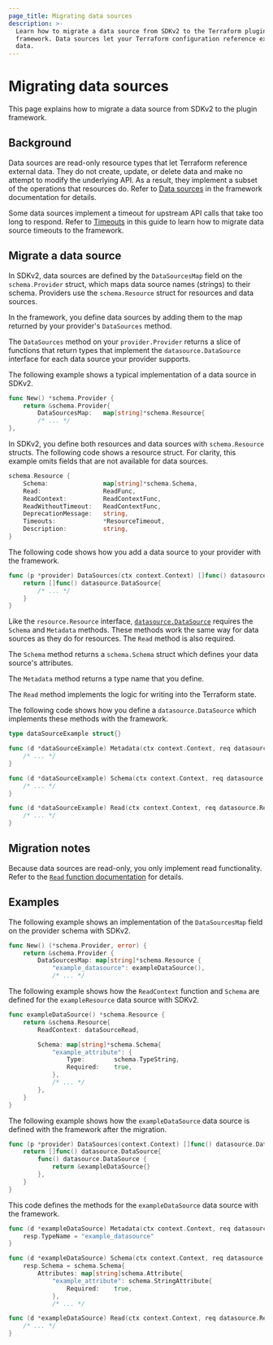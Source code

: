 ```yaml
---
page_title: Migrating data sources
description: >-
  Learn how to migrate a data source from SDKv2 to the Terraform plugin
  framework. Data sources let your Terraform configuration reference external
  data.
---
```


# Migrating data sources

This page explains how to migrate a data source from SDKv2 to the plugin
framework.

## Background

Data sources are read-only resource types that let Terraform reference external data. They do not create, update, or delete data and make no attempt to modify the underlying API.  As a result, they implement a subset of the operations that resources do. Refer to [Data
sources](/terraform/plugin/framework/data-sources) in the framework
documentation for details.

Some data sources implement a timeout for upstream API calls that take too long to respond. Refer to [Timeouts](/terraform/plugin/framework/migrating/data-sources/timeouts)
in this guide to learn how to migrate data source timeouts to the framework.

## Migrate a data source

In SDKv2, data sources are defined by the `DataSourcesMap` field on the
`schema.Provider` struct, which maps data source names (strings) to their
schema. Providers use the `schema.Resource` struct for resources and data
sources.

In the framework, you define data sources by adding them to the map returned by
your provider's `DataSources` method.

The `DataSources` method on your `provider.Provider` returns a slice of
functions that return types that implement the `datasource.DataSource` interface
for each data source your provider supports.

The following example shows a typical implementation of a data source in SDKv2.

<CodeBlockConfig filename="SDKv2">

```go
func New() *schema.Provider {
    return &schema.Provider{
        DataSourcesMap:   map[string]*schema.Resource{
        /* ... */
},
```

</CodeBlockConfig>

In SDKv2, you define both resources and data sources with `schema.Resource`
structs. The following code shows a resource struct. For clarity, this example
omits fields that are not available for data sources.

<CodeBlockConfig filename="SDKv2">

```go
schema.Resource {
    Schema:               map[string]*schema.Schema,
    Read:                 ReadFunc,
    ReadContext:          ReadContextFunc,
    ReadWithoutTimeout:   ReadContextFunc,
    DeprecationMessage:   string,
    Timeouts:             *ResourceTimeout,
    Description:          string,
}
```

</CodeBlockConfig>

The following code shows how you add a data source to your provider with the
framework.

<CodeBlockConfig filename="Framework">

```go
func (p *provider) DataSources(ctx context.Context) []func() datasource.DataSource {
    return []func() datasource.DataSource{
		/* ... */
    }
}
```

</CodeBlockConfig>

Like the `resource.Resource` interface,
[`datasource.DataSource`](https://pkg.go.dev/github.com/hashicorp/terraform-plugin-framework/datasource#DataSource)
requires the `Schema` and `Metadata` methods. These methods work the same way
for data sources as they do for resources. The `Read` method is also required.

The `Schema` method returns a `schema.Schema` struct which defines your data
source's attributes.

The `Metadata` method returns a type name that you define.

The `Read` method implements the logic for writing into the Terraform state.

The following code shows how you define a `datasource.DataSource` which
implements these methods with the framework.

<CodeBlockConfig filename="Framework">

```go
type dataSourceExample struct{}

func (d *dataSourceExample) Metadata(ctx context.Context, req datasource.MetadataRequest, resp *datasource.MetadataResponse) {
    /* ... */
}

func (d *dataSourceExample) Schema(ctx context.Context, req datasource.SchemaRequest, resp *datasource.SchemaResponse) {
    /* ... */
}

func (d *dataSourceExample) Read(ctx context.Context, req datasource.ReadRequest, resp *datasource.ReadResponse) {
    /* ... */
}
```

</CodeBlockConfig>

## Migration notes


Because data sources are read-only, you only implement read functionality. Refer to the [`Read` function documentation](/terraform/plugin/framework/resources#read) for details.

## Examples

The following example shows an implementation of the `DataSourcesMap` field on
the provider schema with SDKv2.

<CodeBlockConfig filename="SDKv2">

```go
func New() (*schema.Provider, error) {
    return &schema.Provider {
        DataSourcesMap: map[string]*schema.Resource {
            "example_datasource": exampleDataSource(),
            /* ... */
```

</CodeBlockConfig>

The following example shows how the `ReadContext` function and `Schema` are defined for
the `exampleResource` data source with SDKv2.

<CodeBlockConfig filename="SDKv2">

```go
func exampleDataSource() *schema.Resource {
    return &schema.Resource{
        ReadContext: dataSourceRead,

        Schema: map[string]*schema.Schema{
            "example_attribute": {
                Type:        schema.TypeString,
                Required:    true,
            },
            /* ... */
        },
    }
}
```

</CodeBlockConfig>

The following example shows how the `exampleDataSource` data source is defined
with the framework after the migration.

<CodeBlockConfig filename="Framework">

```go
func (p *provider) DataSources(context.Context) []func() datasource.DataSource {
    return []func() datasource.DataSource{
        func() datasource.DataSource {
            return &exampleDataSource{}
        },
    }
}
```

</CodeBlockConfig>

This code defines the methods for the `exampleDataSource` data source with the
framework.

<CodeBlockConfig filename="Framework">

```go
func (d *exampleDataSource) Metadata(ctx context.Context, req datasource.MetadataRequest, resp *datasource.MetadataResponse) {
    resp.TypeName = "example_datasource"
}

func (d *exampleDataSource) Schema(ctx context.Context, req datasource.SchemaRequest, resp *datasource.SchemaResponse) {
    resp.Schema = schema.Schema{
        Attributes: map[string]schema.Attribute{
            "example_attribute": schema.StringAttribute{
                Required:    true,
            },
            /* ... */

func (d *exampleDataSource) Read(ctx context.Context, req datasource.ReadRequest, resp *datasource.ReadResponse) {
    /* ... */
}
```

</CodeBlockConfig>
